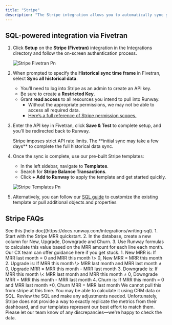 ```yaml
---
title: "Stripe"
description: "The Stripe integration allows you to automatically sync your balance, payment & subscriber data directly into Runway."
---
```


## SQL-powered integration via Fivetran

1. Click **Setup** on the **Stripe (Fivetran)** integration in the Integrations directory and follow the on-screen authentication process.

   ![Stripe Fivetran Pn](/images/integrations/stripe-fivetran.png)
2. When prompted to specify the **Historical sync time frame** in Fivetran, select **Sync all historical data**.
   - You’ll need to log into Stripe as an admin to create an API key.
   - Be sure to create a **Restricted Key**.
   - Grant **read access** to all resources you intend to pull into Runway.
     - Without the appropriate permissions, we may not be able to access all required data.
     - [Here’s a full reference of Stripe permission scopes.](https://docs.stripe.com/stripe-apps/reference/permissions#object)
3. Enter the API key in Fivetran, click **Save & Test** to complete setup, and you’ll be redirected back to Runway.

   <Warning>
     Stripe imposes strict API rate limits. The **initial sync may take a few days** to complete the full historical data sync.
   </Warning>
4. Once the sync is complete, use our pre-built Stripe templates:
   - In the left sidebar, navigate to **Templates**.
   - Search for **Stripe Balance Transactions**.
   - Click **\+ Add to Runway** to apply the template and get started quickly.

   ![Stripe Templates Pn](/images/integrations/stripe-templates.png)
5. Alternatively, you can follow our [SQL guide](https://docs.runway.com/integrations/writing-sql) to customize the existing template or pull additional objects and properties

## Stripe FAQs

<Accordion title="How do I write SQL in Runway?">
  See this [help doc](https://docs.runway.com/integrations/writing-sql).
</Accordion>

<Accordion title="How do I calculate my New/Upgrade/Downgrade/Churn each month?">
  1. Start with the Stripe MRR quickstart.
  2. In the database, create a new column for New, Upgrade, Downgrade and Churn.
  3. Use Runway formulas to calculate this value based on the MRR amount for each line each month. Our CX team can offer guidance here if you get stuck.
     1. New MRR is: If MRR last month = 0 and MRR this month \> 0, New MRR = MRR this month
     2. Upgrade is: If MRR this month \> MRR last month and MRR last month ≠ 0, Upgrade MRR = MRR this month - MRR last month
     3. Downgrade is: If MRR this month \< MRR last month and MRR this month ≠ 0, Downgrade MRR = MRR this month - MRR last month
     4. Churn is: If MRR this month = 0 and MRR last month ≠0, Churn MRR = MRR last month
</Accordion>

<Accordion title="How do I pull my revenue recognition schedule from Stripe?">
  We cannot pull this from stripe at this time. You may be able to calculate it using CRM data or SQL.
</Accordion>

<Accordion title="Why doesn’t my data match the stripe dashboard?">
  Review the SQL and make any adjustments needed. Unfortunately, Stripe does not provide a way to exactly replicate the metrics from their dashboard, and our templates represent our best effort to match them. Please let our team know of any discrepancies—we're happy to check the data.
</Accordion>